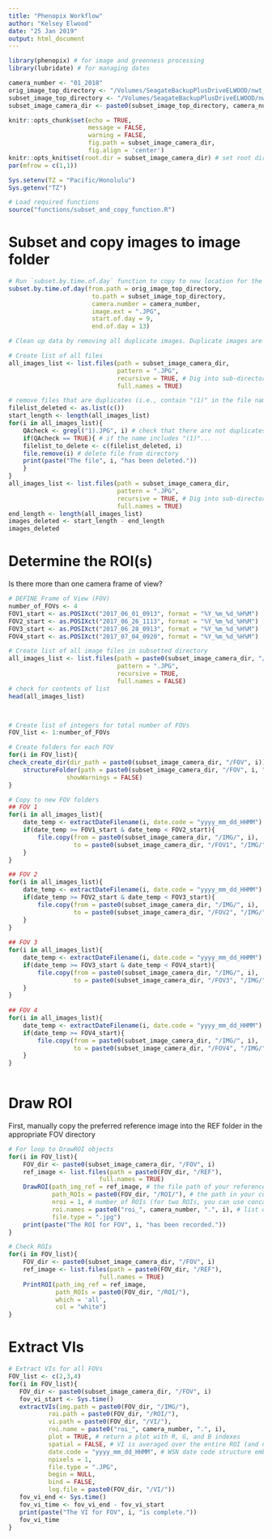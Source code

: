 ```yaml
---
title: "Phenopix Workflow"
author: "Kelsey Elwood"
date: "25 Jan 2019"
output: html_document
---
```


```r
library(phenopix) # for image and greenness processing
library(lubridate) # for managing dates
```

```r
camera_number <- "01_2018"
orig_image_top_directory <- "/Volumes/SeagateBackupPlusDriveELWOOD/nwt_research/nwt_sennet_phenocams/camera_imagery/all_images/⁩" # Not specific to any camera
subset_image_top_directory <- "/Volumes/SeagateBackupPlusDriveELWOOD/nwt_research/nwt_sennet_phenocams/camera_imagery/subset9to1/" # Not specific to any camera
subset_image_camera_dir <- paste0(subset_image_top_directory, camera_number)
```

```r
knitr::opts_chunk$set(echo = TRUE,
                      message = FALSE,
                      warning = FALSE,
                      fig.path = subset_image_camera_dir,
                      fig.align = 'center')
knitr::opts_knit$set(root.dir = subset_image_camera_dir) # set root directory (for knitting purposes)
par(mfrow = c(1,1))
```

```r
Sys.setenv(TZ = "Pacific/Honolulu")
Sys.getenv("TZ")

```

```r
# Load required functions
source("functions/subset_and_copy_function.R")

```

# Subset and copy images to image folder

```r
# Run `subset.by.time.of.day` function to copy to new location for the `camera_number`
subset.by.time.of.day(from.path = orig_image_top_directory,
                       to.path = subset_image_top_directory, 
                       camera.number = camera_number, 
                       image.ext = ".JPG", 
                       start.of.day = 9, 
                       end.of.day = 13)

```

```r
# Clean up data by removing all duplicate images. Duplicate images are indicated with a "(1)" after the name.

# Create list of all files
all_images_list <- list.files(path = subset_image_camera_dir,
                              pattern = ".JPG", 
                              recursive = TRUE, # Dig into sub-directories
                              full.names = TRUE)

# remove files that are duplicates (i.e., contain "(1)" in the file name)
filelist_deleted <- as.list(c())
start_length <- length(all_images_list)
for(i in all_images_list){
    QAcheck <- grepl("1).JPG", i) # check that there are not duplicates (indicated by the pattern: "1).JPG"). Note that I did not include the front parenthesis because that seemed to confuse the code and did not work.
    if(QAcheck == TRUE){ # if the name includes "(1)"...
    filelist_to_delete <- c(filelist_deleted, i)
    file.remove(i) # delete file from directory
    print(paste("The file", i, "has been deleted."))
    }
}
all_images_list <- list.files(path = subset_image_camera_dir,
                              pattern = ".JPG", 
                              recursive = TRUE, # Dig into sub-directories
                              full.names = TRUE)
end_length <- length(all_images_list)
images_deleted <- start_length - end_length
images_deleted
```

# Determine the ROI(s)
Is there more than one camera frame of view?

```r
# DEFINE Frame of View (FOV)
number_of_FOVs <- 4
FOV1_start <- as.POSIXct("2017_06_01_0913", format = "%Y_%m_%d_%H%M")
FOV2_start <- as.POSIXct("2017_06_26_1113", format = "%Y_%m_%d_%H%M")
FOV3_start <- as.POSIXct("2017_06_28_0913", format = "%Y_%m_%d_%H%M")
FOV4_start <- as.POSIXct("2017_07_04_0920", format = "%Y_%m_%d_%H%M")

# Create list of all image files in subsetted directory
all_images_list <- list.files(path = paste0(subset_image_camera_dir, "/IMG"),
                              pattern = ".JPG", 
                              recursive = TRUE, 
                              full.names = FALSE)
# check for contents of list
head(all_images_list)



# Create list of integers for total number of FOVs
FOV_list <- 1:number_of_FOVs

# Create folders for each FOV
for(i in FOV_list){
check_create_dir(dir_path = paste0(subset_image_camera_dir, "/FOV", i))
    structureFolder(path = paste0(subset_image_camera_dir, "/FOV", i, "/"),
                showWarnings = FALSE)
}

# Copy to new FOV folders
## FOV 1
for(i in all_images_list){
    date_temp <- extractDateFilename(i, date.code = "yyyy_mm_dd_HHMM")
    if(date_temp >= FOV1_start & date_temp < FOV2_start){
        file.copy(from = paste0(subset_image_camera_dir, "/IMG/", i),
                  to = paste0(subset_image_camera_dir, "/FOV1", "/IMG/", i))
    }
}

## FOV 2
for(i in all_images_list){
    date_temp <- extractDateFilename(i, date.code = "yyyy_mm_dd_HHMM")
    if(date_temp >= FOV2_start & date_temp < FOV3_start){
        file.copy(from = paste0(subset_image_camera_dir, "/IMG/", i),
                  to = paste0(subset_image_camera_dir, "/FOV2", "/IMG/", i))
    }
} 
 
## FOV 3
for(i in all_images_list){
    date_temp <- extractDateFilename(i, date.code = "yyyy_mm_dd_HHMM")
    if(date_temp >= FOV3_start & date_temp < FOV4_start){
        file.copy(from = paste0(subset_image_camera_dir, "/IMG/", i),
                  to = paste0(subset_image_camera_dir, "/FOV3", "/IMG/", i))
    }
} 
 
## FOV 4
for(i in all_images_list){
    date_temp <- extractDateFilename(i, date.code = "yyyy_mm_dd_HHMM")
    if(date_temp >= FOV4_start){
        file.copy(from = paste0(subset_image_camera_dir, "/IMG/", i),
                  to = paste0(subset_image_camera_dir, "/FOV4", "/IMG/", i))
    }
} 
 
```


# Draw ROI
First, manually copy the preferred reference image into the REF folder in the appropriate FOV directory

```r
# For loop to DrawROI objects
for(i in FOV_list){
    FOV_dir <- paste0(subset_image_camera_dir, "/FOV", i)
    ref_image <- list.files(path = paste0(FOV_dir, "/REF"),
                         full.names = TRUE)
    DrawROI(path_img_ref = ref_image, # the file path of your reference image
            path_ROIs = paste0(FOV_dir, "/ROI/"), # the path in your computer where to store RData with ROI properties
            nroi = 1, # number of ROIs (for two ROIs, you can use concatenate)
            roi.names = paste0("roi_", camera_number, ".", i), # list of ROI names (in order)
            file.type = ".jpg") 
    print(paste("The ROI for FOV", i, "has been recorded."))
}
```

```r
# Check ROIs
for(i in FOV_list){
    FOV_dir <- paste0(subset_image_camera_dir, "/FOV", i)
    ref_image <- list.files(path = paste0(FOV_dir, "/REF"),
                         full.names = TRUE)
    PrintROI(path_img_ref = ref_image,
             path_ROIs = paste0(FOV_dir, "/ROI/"),
             which = 'all',
             col = "white")
}    

```


# Extract VIs

```r
# Extract VIs for all FOVs
FOV_list <- c(2,3,4)
for(i in FOV_list){
   FOV_dir <- paste0(subset_image_camera_dir, "/FOV", i) 
   fov_vi_start <- Sys.time()
   extractVIs(img.path = paste0(FOV_dir, "/IMG/"), 
           roi.path = paste0(FOV_dir, "/ROI/"), 
           vi.path = paste0(FOV_dir, "/VI/"), 
           roi.name = paste0("roi_", camera_number, ".", i), 
           plot = TRUE, # return a plot with R, G, and B indexes
           spatial = FALSE, # VI is averaged over the entire ROI (and not for each pixel individually)
           date.code = "yyyy_mm_dd_HHMM", # WSN date code structure embedded in file names
           npixels = 1,
           file.type = ".JPG", 
           begin = NULL,
           bind = FALSE, 
           log.file = paste0(FOV_dir, "/VI/"))
   fov_vi_end <- Sys.time()
   fov_vi_time <- fov_vi_end - fov_vi_start
   print(paste("The VI for FOV", i, "is complete."))
   fov_vi_time
}
    
```

